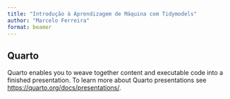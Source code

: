 ```yaml
---
title: "Introdução à Aprendizagem de Máquina com Tidymodels"
author: "Marcelo Ferreira"
format: beamer
---
```


## Quarto

Quarto enables you to weave together content and executable code into a finished presentation. To learn more about Quarto presentations see <https://quarto.org/docs/presentations/>.

